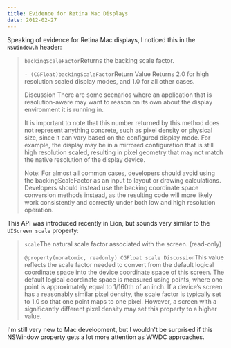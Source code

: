 ```yaml
---
title: Evidence for Retina Mac Displays
date: 2012-02-27
---
```



Speaking of evidence for Retina Mac displays, I noticed this in the `NSWindow.h` header:



> `backingScaleFactor`Returns the backing scale factor.
> 
> `- (CGFloat)backingScaleFactor`Return Value Returns 2.0 for high resolution scaled display modes, and 1.0 for all other cases.
> 
> Discussion There are some scenarios where an application that is resolution-aware may want to reason on its own about the display environment it is running in.
> 
> It is important to note that this number returned by this method does not represent anything concrete, such as pixel density or physical size, since it can vary based on the configured display mode. For example, the display may be in a mirrored configuration that is still high resolution scaled, resulting in pixel geometry that may not match the native resolution of the display device.
> 
> Note: For almost all common cases, developers should avoid using the backingScaleFactor as an input to layout or drawing calculations. Developers should instead use the backing coordinate space conversion methods instead, as the resulting code will more likely work consistently and correctly under both low and high resolution operation.

This API was introduced recently in Lion, but sounds very similar to the `UIScreen scale` property:

> `scale`The natural scale factor associated with the screen. (read-only)
> 
> `@property(nonatomic, readonly) CGFloat scale Discussion`This value reflects the scale factor needed to convert from the default logical coordinate space into the device coordinate space of this screen. The default logical coordinate space is measured using points, where one point is approximately equal to 1/160th of an inch. If a device’s screen has a reasonably similar pixel density, the scale factor is typically set to 1.0 so that one point maps to one pixel. However, a screen with a significantly different pixel density may set this property to a higher value.

I'm still very new to Mac development, but I wouldn't be surprised if this NSWindow property gets a lot more attention as WWDC approaches.


  